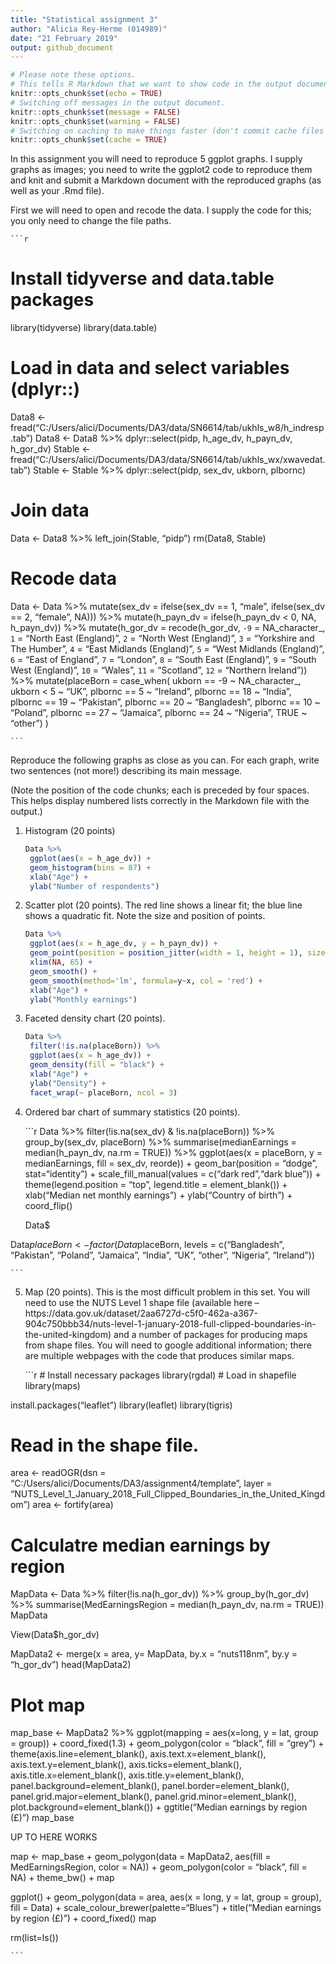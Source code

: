 ```yaml
---
title: "Statistical assignment 3"
author: "Alicia Rey-Herme (014989)"
date: "21 February 2019"
output: github_document
---
```


```r
# Please note these options.
# This tells R Markdown that we want to show code in the output document.
knitr::opts_chunk$set(echo = TRUE)
# Switching off messages in the output document. 
knitr::opts_chunk$set(message = FALSE)
knitr::opts_chunk$set(warning = FALSE)
# Switching on caching to make things faster (don't commit cache files on Github).
knitr::opts_chunk$set(cache = TRUE)
```

In this assignment you will need to reproduce 5 ggplot graphs. I supply graphs as images; you need to write the ggplot2 code to reproduce them and knit and submit a Markdown document with the reproduced graphs (as well as your .Rmd file).

First we will need to open and recode the data. I supply the code for this; you only need to change the file paths.

    ```r
    
# Install tidyverse and data.table packages
library(tidyverse)
library(data.table)

# Load in data and select variables (dplyr::)
Data8 <- fread("C:/Users/alici/Documents/DA3/data/SN6614/tab/ukhls_w8/h_indresp.tab")
Data8 <- Data8 %>%
        dplyr::select(pidp, h_age_dv, h_payn_dv, h_gor_dv)
Stable <- fread("C:/Users/alici/Documents/DA3/data/SN6614/tab/ukhls_wx/xwavedat.tab")
Stable <- Stable %>%
        dplyr::select(pidp, sex_dv, ukborn, plbornc)

# Join data
Data <- Data8 %>% left_join(Stable, "pidp")
rm(Data8, Stable)

# Recode data
Data <- Data %>%
        mutate(sex_dv = ifelse(sex_dv == 1, "male",
                           ifelse(sex_dv == 2, "female", NA))) %>%
        mutate(h_payn_dv = ifelse(h_payn_dv < 0, NA, h_payn_dv)) %>%
        mutate(h_gor_dv = recode(h_gor_dv,
                         `-9` = NA_character_,
                         `1` = "North East (England)",
                         `2` = "North West (England)",
                         `3` = "Yorkshire and The Humber",
                         `4` = "East Midlands (England)",
                         `5` = "West Midlands (England)",
                         `6` = "East of England",
                         `7` = "London",
                         `8` = "South East (England)",
                         `9` = "South West (England)",
                         `10` = "Wales",
                         `11` = "Scotland",
                         `12` = "Northern Ireland")) %>%
        mutate(placeBorn = case_when(
                ukborn  == -9 ~ NA_character_,
                ukborn < 5 ~ "UK",
                plbornc == 5 ~ "Ireland",
                plbornc == 18 ~ "India",
                plbornc == 19 ~ "Pakistan",
                plbornc == 20 ~ "Bangladesh",
                plbornc == 10 ~ "Poland",
                plbornc == 27 ~ "Jamaica",
                plbornc == 24 ~ "Nigeria",
                TRUE ~ "other")
        )

    ```

Reproduce the following graphs as close as you can. For each graph, write two sentences (not more!) describing its main message.

(Note the position of the code chunks; each is preceded by four spaces. This helps display numbered lists correctly in the Markdown file with the output.)

1. Histogram (20 points)

    ```r
    
Data %>%
  ggplot(aes(x = h_age_dv)) +
  geom_histogram(bins = 87) +
  xlab("Age") +
  ylab("Number of respondents")
         
    ```

2. Scatter plot (20 points). The red line shows a linear fit; the blue line shows a quadratic fit. Note the size and position of points.

    ```r

Data %>%
  ggplot(aes(x = h_age_dv, y = h_payn_dv)) +
  geom_point(position = position_jitter(width = 1, height = 1), size = 0.5) +
  xlim(NA, 65) +
  geom_smooth() +
  geom_smooth(method='lm', formula=y~x, col = 'red') +
  xlab("Age") +
  ylab("Monthly earnings")

    ```

3. Faceted density chart (20 points).

    ```r
    
Data %>%
  filter(!is.na(placeBorn)) %>%
  ggplot(aes(x = h_age_dv)) +
  geom_density(fill = "black") +
  xlab("Age") +
  ylab("Density") +
  facet_wrap(~ placeBorn, ncol = 3)


    ```

4. Ordered bar chart of summary statistics (20 points).

    ```r

Data %>%
  filter(!is.na(sex_dv) & !is.na(placeBorn)) %>%
  group_by(sex_dv, placeBorn) %>%
  summarise(medianEarnings = median(h_payn_dv, na.rm = TRUE)) %>%
  ggplot(aes(x = placeBorn, y = medianEarnings, fill = sex_dv, reorde)) +
  geom_bar(position = "dodge", stat="identity") +
  scale_fill_manual(values = c("dark red","dark blue")) +
  theme(legend.position = "top", legend.title = element_blank()) +
  xlab("Median net monthly earnings") +
  ylab("Country of birth") +
  coord_flip()
    
    Data$
    
Data$placeBorn <- factor(Data$placeBorn, levels = c("Bangladesh", "Pakistan", "Poland", "Jamaica", "India", "UK", "other", "Nigeria", "Ireland"))

  
    ```

5. Map (20 points). This is the most difficult problem in this set. You will need to use the NUTS Level 1 shape file (available here -- https://data.gov.uk/dataset/2aa6727d-c5f0-462a-a367-904c750bbb34/nuts-level-1-january-2018-full-clipped-boundaries-in-the-united-kingdom) and a number of packages for producing maps from shape files. You will need to google additional information; there are multiple webpages with the code that produces similar maps.

    ```r
    
# Install necessary packages
library(rgdal) # Load in shapefile
library(maps)

install.packages("leaflet")
library(leaflet)
library(tigris)
    
# Read in the shape file.
area <- readOGR(dsn = "C:/Users/alici/Documents/DA3/assignment4/template", layer = "NUTS_Level_1_January_2018_Full_Clipped_Boundaries_in_the_United_Kingdom")
area <- fortify(area)

# Calculatre median earnings by region 
MapData <- Data %>%
filter(!is.na(h_gor_dv)) %>%
  group_by(h_gor_dv) %>%
  summarise(MedEarningsRegion = median(h_payn_dv, na.rm = TRUE))
MapData

View(Data$h_gor_dv)

MapData2 <- merge(x = area, y=  MapData, by.x = "nuts118nm", by.y = "h_gor_dv")
head(MapData2)

# Plot map
map_base <- MapData2 %>%
  ggplot(mapping = aes(x=long, y = lat, group = group)) + 
  coord_fixed(1.3) + 
  geom_polygon(color = "black", fill = "grey") +
  theme(axis.line=element_blank(),
            axis.text.x=element_blank(),
          axis.text.y=element_blank(),
          axis.ticks=element_blank(),
          axis.title.x=element_blank(),
          axis.title.y=element_blank(),
          panel.background=element_blank(),
          panel.border=element_blank(),
          panel.grid.major=element_blank(),
          panel.grid.minor=element_blank(),
          plot.background=element_blank()) +
  ggtitle("Median earnings by region (£)")
map_base

######## UP TO HERE WORKS

map <- map_base +
      geom_polygon(data = MapData2, aes(fill = MedEarningsRegion, color = NA)) +
      geom_polygon(color = "black", fill = NA) +
      theme_bw() +
map 

  ggplot() +
  geom_polygon(data = area, aes(x = long, y = lat, group = group), fill = Data) +
  scale_colour_brewer(palette="Blues") + 
  title("Median earnings by region (£)") +
  coord_fixed()
map

rm(list=ls())

    ```